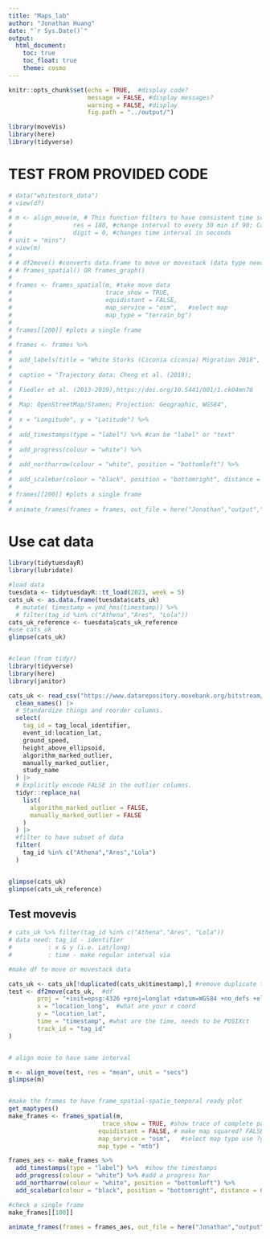 ```yaml
---
title: "Maps_lab"
author: "Jonathan Huang"
date: "`r Sys.Date()`"
output: 
  html_document:
    toc: true 
    toc_float: true
    theme: cosmo
---
```


```r
knitr::opts_chunk$set(echo = TRUE,  #display code?
                      message = FALSE, #display messages?
                      warning = FALSE, #display 
                      fig.path = "../output/")
```

```r
library(moveVis)
library(here)
library(tidyverse)

```

# TEST FROM PROVIDED CODE
```r
# data("whitestork_data")
# view(df)
# 
# m <- align_move(m, # This function filters to have consistent time scale so function frames_spatial
#                 res = 180, #change interval to every 30 min if 90; Can be "max" or "min" or "mean" for the average resolution
#                 digit = 0, #changes time interval in seconds
# unit = "mins")
# view(m)
# 
# # df2move() #converts data.frame to move or movestack (data type needed) to add into :
# # frames_spatial() OR frames_graph()
# 
# frames <- frames_spatial(m, #take move data
#                          trace_show = TRUE,
#                          equidistant = FALSE,
#                          map_service = "osm",   #select map
#                          map_type = "terrain_bg")
# 
# frames[[200]] #plots a single frame
# 
# frames <- frames %>% 
# 
#  add_labels(title = "White Storks (Ciconia ciconia) Migration 2018",
# 
#  caption = "Trajectory data: Cheng et al. (2019); 
# 
#  Fiedler et al. (2013-2019),https://doi.org/10.5441/001/1.ck04mn78
# 
#  Map: OpenStreetMap/Stamen; Projection: Geographic, WGS84",
# 
#  x = "Longitude", y = "Latitude") %>%
# 
#  add_timestamps(type = "label") %>% #can be "label" or "text"
# 
#  add_progress(colour = "white") %>%
# 
#  add_northarrow(colour = "white", position = "bottomleft") %>% 
# 
#  add_scalebar(colour = "black", position = "bottomright", distance = 600)
# 
# frames[[200]] #plots a single frame
# 
# animate_frames(frames = frames, out_file = here("Jonathan","output","stork.gif"))
```



# Use cat data
```r
library(tidytuesdayR)
library(lubridate)

#load data
tuesdata <- tidytuesdayR::tt_load(2023, week = 5)
cats_uk <- as.data.frame(tuesdata$cats_uk)
  # mutate( timestamp = ymd_hms(timestamp)) %>% 
  # filter(tag_id %in% c("Athena","Ares", "Lola"))
cats_uk_reference <- tuesdata$cats_uk_reference
#use cats_uk
glimpse(cats_uk)


#clean (from tidyr)
library(tidyverse)
library(here)
library(janitor)

cats_uk <- read_csv("https://www.datarepository.movebank.org/bitstream/handle/10255/move.883/Pet%20Cats%20United%20Kingdom.csv?sequence=3") |> 
  clean_names() |> 
  # Standardize things and reorder columns.
  select(
    tag_id = tag_local_identifier,
    event_id:location_lat,
    ground_speed,
    height_above_ellipsoid,
    algorithm_marked_outlier,
    manually_marked_outlier,
    study_name
  ) |> 
  # Explicitly encode FALSE in the outlier columns.
  tidyr::replace_na(
    list(
      algorithm_marked_outlier = FALSE,
      manually_marked_outlier = FALSE
    )
  ) |>
  #filter to have subset of data
  filter(
    tag_id %in% c("Athena","Ares","Lola")
  )


glimpse(cats_uk)
glimpse(cats_uk_reference)

```

## Test movevis
```r
# cats_uk %>% filter(tag_id %in% c("Athena","Ares", "Lola"))
# data need: tag_id - identifier
#          : x & y (i.e. Lat/long)
#          : time - make regular interval via 

#make df to move or movestack data

cats_uk <- cats_uk[!duplicated(cats_uk$timestamp),] #remove duplicate time stamp
test <- df2move(cats_uk,  #df
        proj = "+init=epsg:4326 +proj=longlat +datum=WGS84 +no_defs +ellps=WGS84 +towgs84=0,0,0",  #type of projection
        x = "location_long",  #what are your x coord
        y = "location_lat",
        time = "timestamp", #what are the time, needs to be POSIXct
        track_id = "tag_id"
)


# align move to have same interval

m <- align_move(test, res = "mean", unit = "secs")
glimpse(m)


#make the frames to have frame_spatial-spatio_temporal ready plot
get_maptypes()
make_frames <- frames_spatial(m,
                          trace_show = TRUE, #show trace of complete path
                         equidistant = FALSE, # make map squared? FALSE= prevent stretching of map
                         map_service = "osm",   #select map type use ?get_maptypes
                         map_type = "mtb")

frames_aes <- make_frames %>% 
  add_timestamps(type = "label") %>%  #show the timestamps
  add_progress(colour = "white") %>% #add a progress bar
  add_northarrow(colour = "white", position = "bottomleft") %>% 
  add_scalebar(colour = "black", position = "bottomright", distance = 600)

#check a single frame
make_frames[[100]]

animate_frames(frames = frames_aes, out_file = here("Jonathan","output","cattest3.gif"))
```


